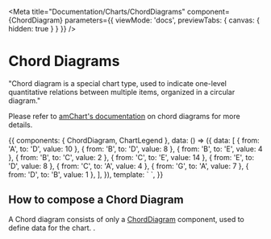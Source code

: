 
<Meta
  title="Documentation/Charts/ChordDiagrams"
  component={ChordDiagram}
  parameters={{ viewMode: 'docs', previewTabs: { canvas: { hidden: true } } }}
/>

# Chord Diagrams

"Chord diagram is a special chart type, used to indicate one-level quantitative relations between multiple items, organized in a circular diagram."

Please refer to [amChart's documentation](https://www.amcharts.com/docs/v4/chart-types/chord-diagram/) on chord diagrams for more details.

<Preview>
  <Story name="Documentation" inline={true}>
    {{
      components: { ChordDiagram, ChartLegend },
      data: () => ({
        data: [
          { from: 'A', to: 'D', value: 10 },
          { from: 'B', to: 'D', value: 8 },
          { from: 'B', to: 'E', value: 4 },
          { from: 'B', to: 'C', value: 2 },
          { from: 'C', to: 'E', value: 14 },
          { from: 'E', to: 'D', value: 8 },
          { from: 'C', to: 'A', value: 4 },
          { from: 'G', to: 'A', value: 7 },
          { from: 'D', to: 'B', value: 1 },
        ],
      }),
      template: `
        <chord-diagram :data="data" style="widht: 100%; height: 500px">
          <chart-legend />
        </chord-diagram>
  `,
    }}
  </Story>
</Preview>

## How to compose a Chord Diagram

A Chord diagram consists of only a [ChordDiagram](?path=/docs/documentation-chart-components-chorddiagram--page) component, used to define data for the chart.
.
